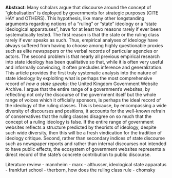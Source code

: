 **Abstract**: Many scholars argue that discourse around the concept of "globalisation" is deployed by governments for strategic purposes (CITE HAY and OTHERS). This hypothesis, like many other longstanding arguments regarding notions of a "ruling" or "state" ideology or a "state ideological apparatuses", have for at least two reasons rarely if ever been systematically tested. The first reason is that the state or the ruling class rarely if ever speaks as such. Thus, empirical analyses of ideology have always suffered from having to choose among highly questionable proxies such as elite newspapers or the verbal records of particular agencies or actors. The second problem is that nearly all previous empirical research into state ideology has been qualitative so that, while it is often very useful and informally convincing, it often precludes inference and generalization. This article provides the first truly systematic analysis into the nature of state ideology by exploiting what is perhaps the most comprehensive record of *how a state speaks*: the United Kingdom Government Website Archive. I argue that the entire range of a government's websites, by reflecting not only the discourse of the government itself but the whole range of voices which it officially sponsors, is perhaps the ideal record of the ideology of the ruling classes. This is because, by encompassing a wide diversity of discourses and positions, it accounts for the well-known refrain of conservatives that the ruling classes disagree on so much that the concept of a ruling ideology is false. If the entire range of government websites reflects a structure predicted by theorists of ideology, despite such wide diversity, then this will be a fresh vindication for the tradition of ideology critique. Second, rather than secondary indices of state discourse such as newspaper reports and rather than internal discourses not intended to have public effects, the ecosystem of government websites represents a direct record of the state's concrete contribution to public discourse.


Literature review
- mannheim
- marx
- althusser, ideological state apparatus
- frankfurt school
- therborn, how does the ruling class rule
- chomsky


